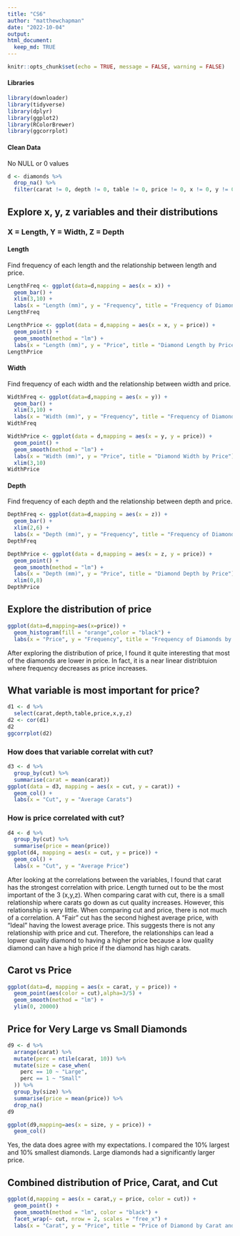 ```yaml
---
title: "CS6"
author: "matthewchapman"
date: "2022-10-04"
output: 
html_document:
  keep_md: TRUE
---
```


```r
knitr::opts_chunk$set(echo = TRUE, message = FALSE, warning = FALSE)
```

#### Libraries
```r
library(downloader)
library(tidyverse)
library(dplyr)
library(ggplot2)
library(RColorBrewer)
library(ggcorrplot)
```

#### Clean Data
No NULL or 0 values
```r
d <- diamonds %>%
  drop_na() %>%
  filter(carat != 0, depth != 0, table != 0, price != 0, x != 0, y != 0, z != 0)
```

## Explore x, y, z variables and their distributions
### X = Length, Y = Width, Z = Depth
#### Length
Find frequency of each length and the relationship between length and price.
```r
LengthFreq <- ggplot(data=d,mapping = aes(x = x)) +
  geom_bar() +
  xlim(3,10) +
  labs(x = "Length (mm)", y = "Frequency", title = "Frequency of Diamond Length")
LengthFreq

LengthPrice <- ggplot(data = d,mapping = aes(x = x, y = price)) +
  geom_point() +
  geom_smooth(method = "lm") +
  labs(x = "Length (mm)", y = "Price", title = "Diamond Length by Price")
LengthPrice
```

#### Width
Find frequency of each width and the relationship between width and price.
```r
WidthFreq <- ggplot(data=d,mapping = aes(x = y)) +
  geom_bar() +
  xlim(3,10) +
  labs(x = "Width (mm)", y = "Frequency", title = "Frequency of Diamond Width")
WidthFreq

WidthPrice <- ggplot(data = d,mapping = aes(x = y, y = price)) +
  geom_point() +
  geom_smooth(method = "lm") +
  labs(x = "Width (mm)", y = "Price", title = "Diamond Width by Price") +
  xlim(3,10)
WidthPrice
```

#### Depth
Find frequency of each depth and the relationship between depth and price.
```r
DepthFreq <- ggplot(data=d,mapping = aes(x = z)) +
  geom_bar() +
  xlim(2,6) +
  labs(x = "Depth (mm)", y = "Frequency", title = "Frequency of Diamond Depth")
DepthFreq

DepthPrice <- ggplot(data = d,mapping = aes(x = z, y = price)) +
  geom_point() +
  geom_smooth(method = "lm") +
  labs(x = "Depth (mm)", y = "Price", title = "Diamond Depth by Price") +
  xlim(0,8)
DepthPrice
```

## Explore the distribution of price
```r
ggplot(data=d,mapping=aes(x=price)) +
  geom_histogram(fill = "orange",color = "black") +
  labs(x = "Price", y = "Frequency", title = "Frequency of Diamonds by Price")
```

After exploring the distribution of price, I found it quite interesting that most of the diamonds are lower in price. In fact, it is a near linear distribtuion where frequency decreases as price increases.

## What variable is most important for price?
```r
d1 <- d %>%
  select(carat,depth,table,price,x,y,z)
d2 <- cor(d1)
d2
ggcorrplot(d2)
```

### How does that variable correlat with cut?
```r
d3 <- d %>%
  group_by(cut) %>%
  summarise(carat = mean(carat))
ggplot(data = d3, mapping = aes(x = cut, y = carat)) +
  geom_col() +
  labs(x = "Cut", y = "Average Carats")
```

### How is price correlated with cut?
```r
d4 <- d %>%
  group_by(cut) %>%
  summarise(price = mean(price))
ggplot(d4, mapping = aes(x = cut, y = price)) +
  geom_col() +
  labs(x = "Cut", y = "Average Price")
```

After looking at the correlations between the variables, I found that carat has the strongest correlation with price. Length turned out to be the most important of the 3 (x,y,z). When comparing carat with cut, there is a small relationship where carats go down as cut quality increases. However, this relationship is very little. When comparing cut and price, there is not much of a correlation. A "Fair" cut has the second highest average price, with "Ideal" having the lowest average price. This suggests there is not any relationship with price and cut. Therefore, the relationships can lead a lopwer quality diamond to having a higher price because a low quality diamond can have a high price if the diamond has high carats.

## Carot vs Price
```r
ggplot(data=d, mapping = aes(x = carat, y = price)) +
  geom_point(aes(color = cut),alpha=3/5) +
  geom_smooth(method = "lm") +
  ylim(0, 20000)
```

## Price for Very Large vs Small Diamonds
```r
d9 <- d %>%
  arrange(carat) %>%
  mutate(perc = ntile(carat, 10)) %>%
  mutate(size = case_when(
    perc == 10 ~ "Large",
    perc == 1 ~ "Small"
  )) %>%
  group_by(size) %>%
  summarise(price = mean(price)) %>%
  drop_na()
d9

ggplot(d9,mapping=aes(x = size, y = price)) +
  geom_col()
```

Yes, the data does agree with my expectations. I compared the 10% largest and 10% smallest diamonds. Large diamonds had a significantly larger price.

## Combined distribution of Price, Carat, and Cut
```r
ggplot(d,mapping = aes(x = carat,y = price, color = cut)) +
  geom_point() +
  geom_smooth(method = "lm", color = "black") +
  facet_wrap(~ cut, nrow = 2, scales = "free_x") +
  labs(x = "Carat", y = "Price", title = "Price of Diamond by Carat and Cut")
```

